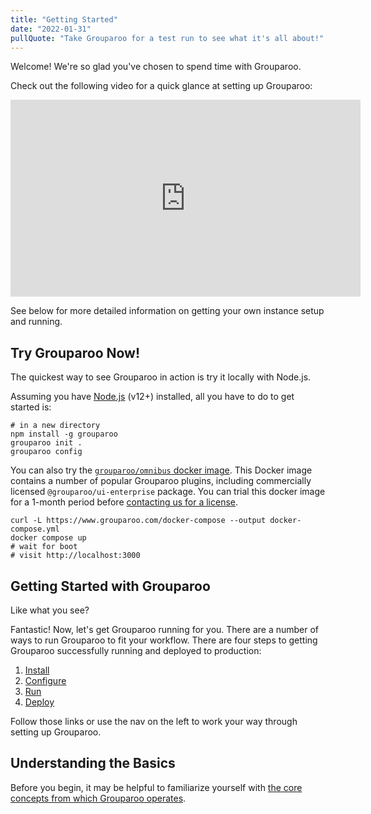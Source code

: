 ```yaml
---
title: "Getting Started"
date: "2022-01-31"
pullQuote: "Take Grouparoo for a test run to see what it's all about!"
---
```


Welcome! We're so glad you've chosen to spend time with Grouparoo.

Check out the following video for a quick glance at setting up Grouparoo:

<p className="video-responsive">
  <iframe
    width="560"
    height="315"
    src="https://www.youtube.com/embed/Pe99Py7LZO8"
    title="YouTube video player"
    frameBorder="0"
    allow="accelerometer; autoplay; clipboard-write; encrypted-media; gyroscope; picture-in-picture"
    allowFullScreen
  ></iframe>
</p>

See below for more detailed information on getting your own instance setup and running.

## Try Grouparoo Now!

The quickest way to see Grouparoo in action is try it locally with Node.js.

Assuming you have [Node.js](https://nodejs.org/en/download/) (v12+) installed, all you have to do to get started is:

```shell
# in a new directory
npm install -g grouparoo
grouparoo init .
grouparoo config
```

You can also try the [`grouparoo/omnibus` docker image](https://github.com/grouparoo/omnibus). This Docker image contains a number of popular Grouparoo plugins, including commercially licensed `@grouparoo/ui-enterprise` package. You can trial this docker image for a 1-month period before [contacting us for a license](/meet).

```shell
curl -L https://www.grouparoo.com/docker-compose --output docker-compose.yml
docker compose up
# wait for boot
# visit http://localhost:3000
```

## Getting Started with Grouparoo

Like what you see?

Fantastic! Now, let's get Grouparoo running for you. There are a number of ways to run Grouparoo to fit your workflow. There are four steps to getting Grouparoo successfully running and deployed to production:

1. [Install](/docs/installation)
2. [Configure](/docs/config)
3. [Run](/docs/running)
4. [Deploy](/docs/deployment)

Follow those links or use the nav on the left to work your way through setting up Grouparoo.

## Understanding the Basics

Before you begin, it may be helpful to familiarize yourself with [the core concepts from which Grouparoo operates](/docs/getting-started/product-concepts).

